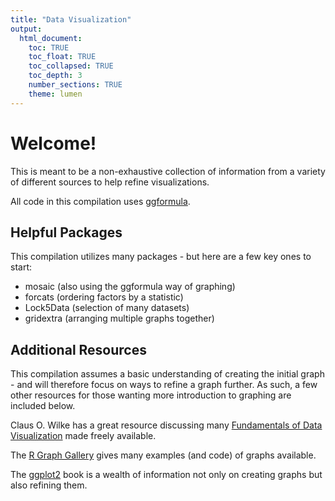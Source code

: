 ```yaml
---
title: "Data Visualization"
output: 
  html_document:
    toc: TRUE
    toc_float: TRUE
    toc_collapsed: TRUE
    toc_depth: 3
    number_sections: TRUE
    theme: lumen
---
```


# Welcome!

This is meant to be a non-exhaustive collection of information from a variety of different sources to help refine visualizations.

All code in this compilation uses [ggformula](https://www.mosaic-web.org/ggformula/reference/index.html).

## Helpful Packages

This compilation utilizes many packages - but here are a few key ones to start:

- mosaic (also using the ggformula way of graphing)
- forcats (ordering factors by a statistic)
- Lock5Data (selection of many datasets)
- gridextra (arranging multiple graphs together)

## Additional Resources

This compilation assumes a basic understanding of creating the initial graph - and will therefore focus on ways to refine a graph further. As such, a few other resources for those wanting more introduction to graphing are included below.

Claus O. Wilke has a great resource discussing many [Fundamentals of Data Visualization](https://clauswilke.com/dataviz/) made freely available.

The [R Graph Gallery](https://r-graph-gallery.com/index.html) gives many examples (and code) of graphs available.

The [ggplot2](https://ggplot2-book.org/mastery.html) book is a wealth of information not only on creating graphs but also refining them.



